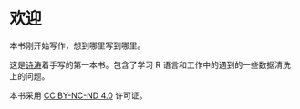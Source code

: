 # 欢迎 {.unnumbered}

::: {.callout-warning}
本书刚开始写作，想到哪里写到哪里。
:::

这是[诗涛](https://shitao5.org/)着手写的第一本书。包含了学习 R 语言和工作中的遇到的一些数据清洗上的问题。

本书采用 [CC BY-NC-ND 4.0](https://creativecommons.org/licenses/by-nc-nd/4.0/) 许可证。

<!-- ## Acknowledgements {.unnumbered} -->

